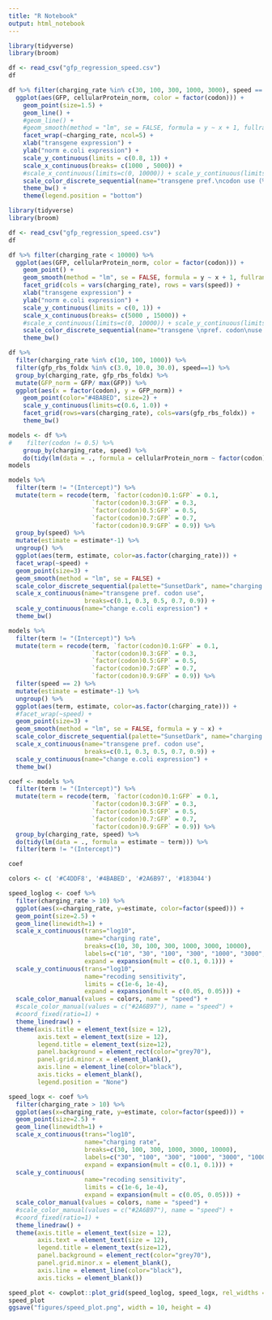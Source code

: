 ```yaml
---
title: "R Notebook"
output: html_notebook
---
```


```r
library(tidyverse)
library(broom)
```

```r
df <- read_csv("gfp_regression_speed.csv")
df
```

```r
df %>% filter(charging_rate %in% c(30, 100, 300, 1000, 3000), speed == 0.5) %>%
  ggplot(aes(GFP, cellularProtein_norm, color = factor(codon))) +
    geom_point(size=1.5) + 
    geom_line() +
    #geom_line() +
    #geom_smooth(method = "lm", se = FALSE, formula = y ~ x + 1, fullrange=TRUE) +
    facet_wrap(~charging_rate, ncol=5) +
    xlab("transgene expression") +
    ylab("norm e.coli expression") +
    scale_y_continuous(limits = c(0.8, 1)) +
    scale_x_continuous(breaks= c(1000 , 5000)) +
    #scale_x_continuous(limits=c(0, 10000)) + scale_y_continuous(limits=c(0.8, 1.0)) +
    scale_color_discrete_sequential(name="transgene pref.\ncodon use (%)", palette = "viridis") +
    theme_bw() +
    theme(legend.position = "bottom")
```



```r
library(tidyverse)
library(broom)

df <- read_csv("gfp_regression_speed.csv")
df

df %>% filter(charging_rate < 10000) %>%
  ggplot(aes(GFP, cellularProtein_norm, color = factor(codon))) +
    geom_point() + 
    geom_smooth(method = "lm", se = FALSE, formula = y ~ x + 1, fullrange=TRUE) +
    facet_grid(cols = vars(charging_rate), rows = vars(speed)) +
    xlab("transgene expression") +
    ylab("norm e.coli expression") +
    scale_y_continuous(limits = c(0, 1)) +
    scale_x_continuous(breaks= c(5000 , 15000)) +
    #scale_x_continuous(limits=c(0, 10000)) + scale_y_continuous(limits=c(0.8, 1.0)) +
    scale_color_discrete_sequential(name="transgene \npref. codon\nuse (%)", palette = "viridis") +
    theme_bw()
```

```r
df %>% 
  filter(charging_rate %in% c(10, 100, 1000)) %>%
  filter(gfp_rbs_foldx %in% c(3.0, 10.0, 30.0), speed==1) %>%
  group_by(charging_rate, gfp_rbs_foldx) %>%
  mutate(GFP_norm = GFP/ max(GFP)) %>%
  ggplot(aes(x = factor(codon), y = GFP_norm)) +
    geom_point(color="#4BABED", size=2) +
    scale_y_continuous(limits=c(0.6, 1.0)) +
    facet_grid(rows=vars(charging_rate), cols=vars(gfp_rbs_foldx)) +
    theme_bw()
```


```r
models <- df %>%
#    filter(codon != 0.5) %>%
    group_by(charging_rate, speed) %>%
    do(tidy(lm(data = ., formula = cellularProtein_norm ~ factor(codon):GFP)))
models
```

```r
models %>%
  filter(term != "(Intercept)") %>% 
  mutate(term = recode(term, `factor(codon)0.1:GFP` = 0.1,
                       `factor(codon)0.3:GFP` = 0.3,
                       `factor(codon)0.5:GFP` = 0.5,
                       `factor(codon)0.7:GFP` = 0.7,
                       `factor(codon)0.9:GFP` = 0.9)) %>%
  group_by(speed) %>%
  mutate(estimate = estimate*-1) %>%
  ungroup() %>%
  ggplot(aes(term, estimate, color=as.factor(charging_rate))) +
  facet_wrap(~speed) +
  geom_point(size=3) +
  geom_smooth(method = "lm", se = FALSE) +
  scale_color_discrete_sequential(palette="SunsetDark", name="charging rate") +
  scale_x_continuous(name="transgene pref. codon use",
                     breaks=c(0.1, 0.3, 0.5, 0.7, 0.9)) +
  scale_y_continuous(name="change e.coli expression") +
  theme_bw()
```
```r
models %>%
  filter(term != "(Intercept)") %>% 
  mutate(term = recode(term, `factor(codon)0.1:GFP` = 0.1,
                       `factor(codon)0.3:GFP` = 0.3,
                       `factor(codon)0.5:GFP` = 0.5,
                       `factor(codon)0.7:GFP` = 0.7,
                       `factor(codon)0.9:GFP` = 0.9)) %>%
  filter(speed == 2) %>%
  mutate(estimate = estimate*-1) %>%
  ungroup() %>%
  ggplot(aes(term, estimate, color=as.factor(charging_rate))) +
  #facet_wrap(~speed) +
  geom_point(size=3) +
  geom_smooth(method = "lm", se = FALSE, formula = y ~ x) +
  scale_color_discrete_sequential(palette="SunsetDark", name="charging rate") +
  scale_x_continuous(name="transgene pref. codon use",
                     breaks=c(0.1, 0.3, 0.5, 0.7, 0.9)) +
  scale_y_continuous(name="change e.coli expression") +
  theme_bw()
```


```r
coef <- models %>%
  filter(term != "(Intercept)") %>% 
  mutate(term = recode(term, `factor(codon)0.1:GFP` = 0.1,
                       `factor(codon)0.3:GFP` = 0.3,
                       `factor(codon)0.5:GFP` = 0.5,
                       `factor(codon)0.7:GFP` = 0.7,
                       `factor(codon)0.9:GFP` = 0.9)) %>%
  group_by(charging_rate, speed) %>%
  do(tidy(lm(data = ., formula = estimate ~ term))) %>%
  filter(term != "(Intercept)")

coef
```

```r
colors <- c( '#C4DDF8', '#4BABED', '#2A6B97', '#183044')

speed_loglog <- coef %>%
  filter(charging_rate > 10) %>%
  ggplot(aes(x=charging_rate, y=estimate, color=factor(speed))) + 
  geom_point(size=2.5) +
  geom_line(linewidth=1) +
  scale_x_continuous(trans="log10", 
                     name="charging rate",
                     breaks=c(10, 30, 100, 300, 1000, 3000, 10000),
                     labels=c("10", "30", "100", "300", "1000", "3000", "10000"),
                     expand = expansion(mult = c(0.1, 0.1))) +
  scale_y_continuous(trans="log10", 
                     name="recoding sensitivity", 
                     limits = c(1e-6, 1e-4),
                     expand = expansion(mult = c(0.05, 0.05))) +
  scale_color_manual(values = colors, name = "speed") +
  #scale_color_manual(values = c("#2A6B97"), name = "speed") +
  #coord_fixed(ratio=1) +
  theme_linedraw() +
  theme(axis.title = element_text(size = 12),
        axis.text = element_text(size = 12),
        legend.title = element_text(size=12),
        panel.background = element_rect(color="grey70"),
        panel.grid.minor.x = element_blank(),
        axis.line = element_line(color="black"),
        axis.ticks = element_blank(),
        legend.position = "None")
```

```r
speed_logx <- coef %>%
  filter(charging_rate > 10) %>%
  ggplot(aes(x=charging_rate, y=estimate, color=factor(speed))) + 
  geom_point(size=2.5) +
  geom_line(linewidth=1) +
  scale_x_continuous(trans="log10", 
                     name="charging rate",
                     breaks=c(30, 100, 300, 1000, 3000, 10000),
                     labels=c("30", "100", "300", "1000", "3000", "10000"),
                     expand = expansion(mult = c(0.1, 0.1))) +
  scale_y_continuous( 
                     name="recoding sensitivity", 
                     limits = c(1e-6, 1e-4),
                     expand = expansion(mult = c(0.05, 0.05))) +
  scale_color_manual(values = colors, name = "speed") +
  #scale_color_manual(values = c("#2A6B97"), name = "speed") +
  #coord_fixed(ratio=1) +
  theme_linedraw() +
  theme(axis.title = element_text(size = 12),
        axis.text = element_text(size = 12),
        legend.title = element_text(size=12),
        panel.background = element_rect(color="grey70"),
        panel.grid.minor.x = element_blank(),
        axis.line = element_line(color="black"),
        axis.ticks = element_blank())
```

```r
speed_plot <- cowplot::plot_grid(speed_loglog, speed_logx, rel_widths = c(0.33, 0.4))
speed_plot
ggsave("figures/speed_plot.png", width = 10, height = 4)
```
